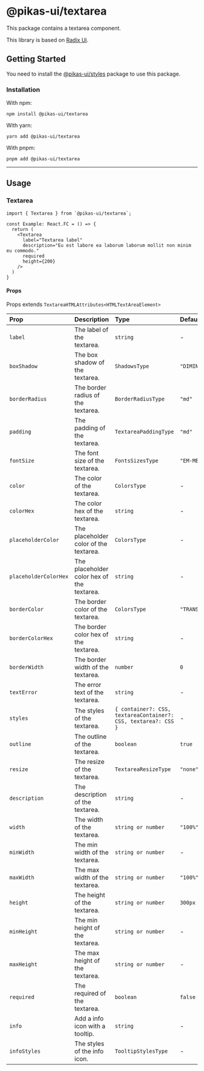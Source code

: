 

<NextSeo title="Textarea" />

# @pikas-ui/textarea

This package contains a textarea component.

This library is based on [Radix Ui](https://www.radix-ui.com/).

## Getting Started

You need to install the <a href={stylesLink}>@pikas-ui/styles</a> package to use this package.

### Installation

With npm:

```
npm install @pikas-ui/textarea
```

With yarn:

```
yarn add @pikas-ui/textarea
```

With pnpm:

```
pnpm add @pikas-ui/textarea
```

---

## Usage

### Textarea

<TextareaExample />

```tsx
import { Textarea } from `@pikas-ui/textarea`;

const Example: React.FC = () => {
  return (
    <Textarea
      label="Textarea label"
      description="Eu est labore ea laborum laborum mollit non minim eu commodo."
      required
      height={200}
    />
  )
}
```

#### Props

Props extends `TextareaHTMLAttributes<HTMLTextAreaElement>`

| Prop                  | Description                                | Type                                                           | Default          |
| :-------------------- | :----------------------------------------- | :------------------------------------------------------------- | :--------------- |
| `label`               | The label of the textarea.                 | `string`                                                       | -                |
| `boxShadow`           | The box shadow of the textarea.            | `ShadowsType`                                                  | `"DIMINUTION_1"` |
| `borderRadius`        | The border radius of the textarea.         | `BorderRadiusType`                                             | `"md"`           |
| `padding`             | The padding of the textarea.               | `TextareaPaddingType`                                          | `"md"`           |
| `fontSize`            | The font size of the textarea.             | `FontsSizesType`                                               | `"EM-MEDIUM"`    |
| `color`               | The color of the textarea.                 | `ColorsType`                                                   | -                |
| `colorHex`            | The color hex of the textarea.             | `string`                                                       | -                |
| `placeholderColor`    | The placeholder color of the textarea.     | `ColorsType`                                                   | -                |
| `placeholderColorHex` | The placeholder color hex of the textarea. | `string`                                                       | -                |
| `borderColor`         | The border color of the textarea.          | `ColorsType`                                                   | `"TRANSPARENT"`  |
| `borderColorHex`      | The border color hex of the textarea.      | `string`                                                       | -                |
| `borderWidth`         | The border width of the textarea.          | `number`                                                       | `0`              |
| `textError`           | The error text of the textarea.            | `string`                                                       | -                |
| `styles`              | The styles of the textarea.                | `{ container?: CSS, textareaContainer?: CSS, textarea?: CSS }` | -                |
| `outline`             | The outline of the textarea.               | `boolean`                                                      | `true`           |
| `resize`              | The resize of the textarea.                | `TextareaResizeType`                                           | `"none"`         |
| `description`         | The description of the textarea.           | `string`                                                       | -                |
| `width`               | The width of the textarea.                 | `string or number`                                             | `"100%"`         |
| `minWidth`            | The min width of the textarea.             | `string or number`                                             | -                |
| `maxWidth`            | The max width of the textarea.             | `string or number`                                             | `"100%"`         |
| `height`              | The height of the textarea.                | `string or number`                                             | `300px`          |
| `minHeight`           | The min height of the textarea.            | `string or number`                                             | -                |
| `maxHeight`           | The max height of the textarea.            | `string or number`                                             | -                |
| `required`            | The required of the textarea.              | `boolean`                                                      | `false`          |
| `info`                | Add a info icon with a tooltip.            | `string`                                                       | -                |
| `infoStyles `         | The styles of the info icon.               | `TooltipStylesType`                                            | -                |

